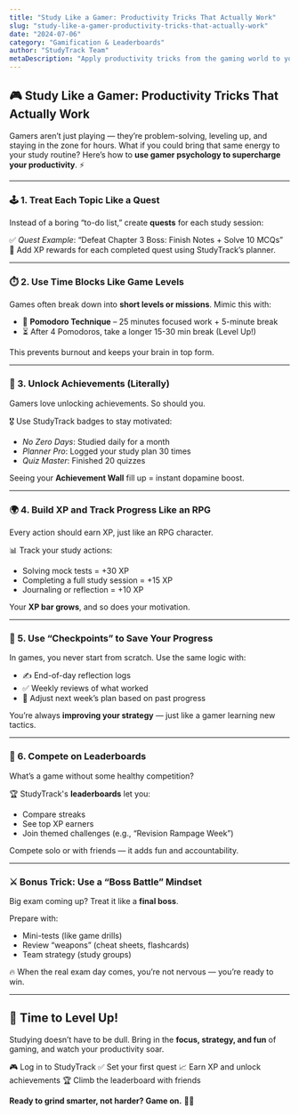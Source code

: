 ```yaml
---
title: "Study Like a Gamer: Productivity Tricks That Actually Work"
slug: "study-like-a-gamer-productivity-tricks-that-actually-work"
date: "2024-07-06"
category: "Gamification & Leaderboards"
author: "StudyTrack Team"
metaDescription: "Apply productivity tricks from the gaming world to your study routine. Learn how to maintain focus and achieve more in less time."
---
```



## 🎮 Study Like a Gamer: Productivity Tricks That Actually Work

Gamers aren’t just playing — they’re problem-solving, leveling up, and staying in the zone for hours. What if you could bring that same energy to your study routine? Here’s how to **use gamer psychology to supercharge your productivity**. ⚡

---

### 🕹️ 1. Treat Each Topic Like a Quest

Instead of a boring “to-do list,” create **quests** for each study session:

✅ *Quest Example*: “Defeat Chapter 3 Boss: Finish Notes + Solve 10 MCQs”
🎯 Add XP rewards for each completed quest using StudyTrack’s planner.

---

### ⏱️ 2. Use Time Blocks Like Game Levels

Games often break down into **short levels or missions**. Mimic this with:

* 🎯 **Pomodoro Technique** – 25 minutes focused work + 5-minute break
* ⏳ After 4 Pomodoros, take a longer 15-30 min break (Level Up!)

This prevents burnout and keeps your brain in top form.

---

### 🧱 3. Unlock Achievements (Literally)

Gamers love unlocking achievements. So should you.

🎖️ Use StudyTrack badges to stay motivated:

* *No Zero Days*: Studied daily for a month
* *Planner Pro*: Logged your study plan 30 times
* *Quiz Master*: Finished 20 quizzes

Seeing your **Achievement Wall** fill up = instant dopamine boost.

---

### 🌍 4. Build XP and Track Progress Like an RPG

Every action should earn XP, just like an RPG character.

📊 Track your study actions:

* Solving mock tests = +30 XP
* Completing a full study session = +15 XP
* Journaling or reflection = +10 XP

Your **XP bar grows**, and so does your motivation.

---

### 🧠 5. Use “Checkpoints” to Save Your Progress

In games, you never start from scratch. Use the same logic with:

* ✍️ End-of-day reflection logs
* ✅ Weekly reviews of what worked
* 🧭 Adjust next week’s plan based on past progress

You’re always **improving your strategy** — just like a gamer learning new tactics.

---

### 👥 6. Compete on Leaderboards

What’s a game without some healthy competition?

🏆 StudyTrack's **leaderboards** let you:

* Compare streaks
* See top XP earners
* Join themed challenges (e.g., “Revision Rampage Week”)

Compete solo or with friends — it adds fun and accountability.

---

### ⚔️ Bonus Trick: Use a “Boss Battle” Mindset

Big exam coming up? Treat it like a **final boss**.

Prepare with:

* Mini-tests (like game drills)
* Review “weapons” (cheat sheets, flashcards)
* Team strategy (study groups)

🔥 When the real exam day comes, you’re not nervous — you’re ready to win.

---

## 🚀 Time to Level Up!

Studying doesn’t have to be dull. Bring in the **focus, strategy, and fun** of gaming, and watch your productivity soar.

🎮 Log in to StudyTrack
✅ Set your first quest
📈 Earn XP and unlock achievements
🏆 Climb the leaderboard with friends

**Ready to grind smarter, not harder? Game on.** 🎯💥


